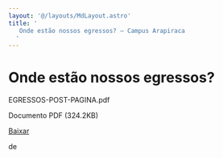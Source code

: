 ```yaml
---
layout: '@/layouts/MdLayout.astro'
title: '
   Onde estão nossos egressos? — Campus Arapiraca
  '
---
```




Onde estão nossos egressos?
===========================











 EGRESSOS-POST-PAGINA.pdf
   

 Documento PDF
 (324.2KB)
 

[Baixar](https://arapiraca.ufal.br/graduacao/ciencia-da-computacao/discentes/egressos/em-que-estao-trabalhando.pdf/%40%40download/file/EGRESSOS-POST-PAGINA.pdf) 



























 de
 

















